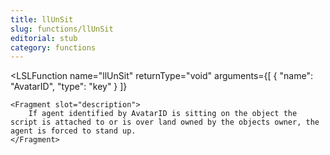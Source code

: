 ```yaml
---
title: llUnSit
slug: functions/llUnSit
editorial: stub
category: functions
---
```


<LSLFunction
	name="llUnSit"
	returnType="void"
	arguments={[
	{
		"name": "AvatarID",
		"type": "key"
	}
]}
>
	<Fragment slot="description">
		If agent identified by AvatarID is sitting on the object the script is attached to or is over land owned by the objects owner, the agent is forced to stand up.
	</Fragment>
</LSLFunction>

